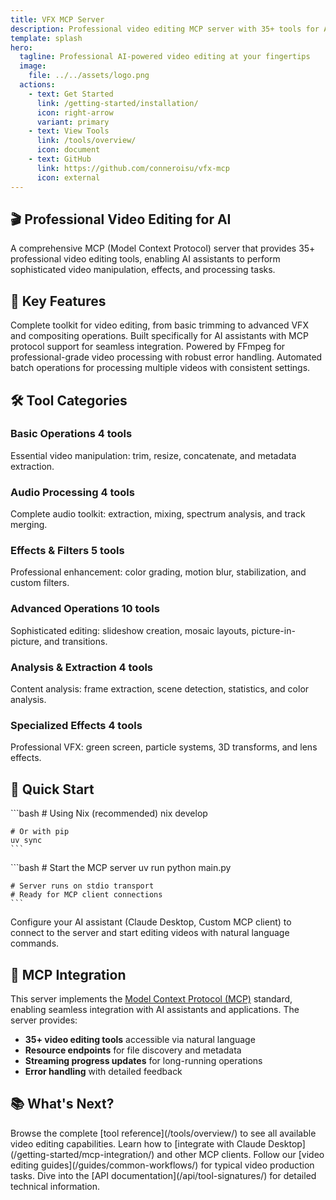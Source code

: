 ```yaml
---
title: VFX MCP Server
description: Professional video editing MCP server with 35+ tools for AI-powered video manipulation and processing workflows.
template: splash
hero:
  tagline: Professional AI-powered video editing at your fingertips
  image:
    file: ../../assets/logo.png
  actions:
    - text: Get Started
      link: /getting-started/installation/
      icon: right-arrow
      variant: primary
    - text: View Tools
      link: /tools/overview/
      icon: document
    - text: GitHub
      link: https://github.com/conneroisu/vfx-mcp
      icon: external
---
```



<div class="hero">
  <h2>🎬 Professional Video Editing for AI</h2>
  <p>A comprehensive MCP (Model Context Protocol) server that provides 35+ professional video editing tools, enabling AI assistants to perform sophisticated video manipulation, effects, and processing tasks.</p>
</div>

## 🚀 Key Features

<CardGrid stagger>
  <Card title="35+ Video Tools" icon="puzzle">
    Complete toolkit for video editing, from basic trimming to advanced VFX and compositing operations.
  </Card>
  <Card title="AI-Powered Workflows" icon="rocket">
    Built specifically for AI assistants with MCP protocol support for seamless integration.
  </Card>
  <Card title="FFmpeg Backend" icon="setting">
    Powered by FFmpeg for professional-grade video processing with robust error handling.
  </Card>
  <Card title="Batch Processing" icon="list-format">
    Automated batch operations for processing multiple videos with consistent settings.
  </Card>
</CardGrid>

## 🛠️ Tool Categories

<div class="tool-category-grid">
  <div class="tool-category-card">
    <h3>Basic Operations <span class="tool-count">4 tools</span></h3>
    <p>Essential video manipulation: trim, resize, concatenate, and metadata extraction.</p>
  </div>
  
  <div class="tool-category-card">
    <h3>Audio Processing <span class="tool-count">4 tools</span></h3>
    <p>Complete audio toolkit: extraction, mixing, spectrum analysis, and track merging.</p>
  </div>
  
  <div class="tool-category-card">
    <h3>Effects & Filters <span class="tool-count">5 tools</span></h3>
    <p>Professional enhancement: color grading, motion blur, stabilization, and custom filters.</p>
  </div>
  
  <div class="tool-category-card">
    <h3>Advanced Operations <span class="tool-count">10 tools</span></h3>
    <p>Sophisticated editing: slideshow creation, mosaic layouts, picture-in-picture, and transitions.</p>
  </div>
  
  <div class="tool-category-card">
    <h3>Analysis & Extraction <span class="tool-count">4 tools</span></h3>
    <p>Content analysis: frame extraction, scene detection, statistics, and color analysis.</p>
  </div>
  
  <div class="tool-category-card">
    <h3>Specialized Effects <span class="tool-count">4 tools</span></h3>
    <p>Professional VFX: green screen, particle systems, 3D transforms, and lens effects.</p>
  </div>
</div>

## 🎯 Quick Start

<CardGrid>
  <Card title="1. Install Dependencies" icon="add-document">
    ```bash
    # Using Nix (recommended)
    nix develop
    
    # Or with pip
    uv sync
    ```
  </Card>
  <Card title="2. Run the Server" icon="rocket">
    ```bash
    # Start the MCP server
    uv run python main.py
    
    # Server runs on stdio transport
    # Ready for MCP client connections
    ```
  </Card>
  <Card title="3. Connect Your AI" icon="puzzle">
    Configure your AI assistant (Claude Desktop, Custom MCP client) to connect to the server and start editing videos with natural language commands.
  </Card>
</CardGrid>

## 🔧 MCP Integration

This server implements the [Model Context Protocol (MCP)](https://modelcontextprotocol.io/) standard, enabling seamless integration with AI assistants and applications. The server provides:

- **35+ video editing tools** accessible via natural language
- **Resource endpoints** for file discovery and metadata
- **Streaming progress updates** for long-running operations
- **Error handling** with detailed feedback

## 📚 What's Next?

<CardGrid stagger>
  <Card title="Explore Tools" icon="open-book">
    Browse the complete [tool reference](/tools/overview/) to see all available video editing capabilities.
  </Card>
  <Card title="MCP Setup" icon="setting">
    Learn how to [integrate with Claude Desktop](/getting-started/mcp-integration/) and other MCP clients.
  </Card>
  <Card title="Common Workflows" icon="document">
    Follow our [video editing guides](/guides/common-workflows/) for typical video production tasks.
  </Card>
  <Card title="API Reference" icon="information">
    Dive into the [API documentation](/api/tool-signatures/) for detailed technical information.
  </Card>
</CardGrid>

